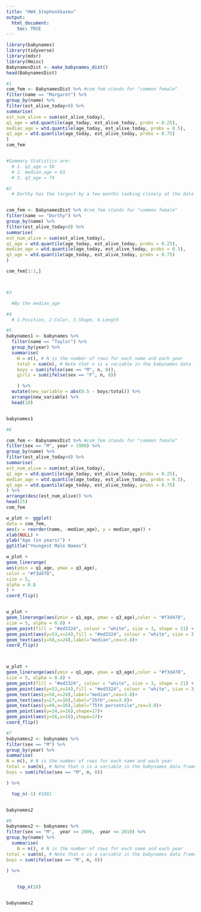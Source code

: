 ```yaml
---
title: "HW4_StephenSkasko"
output: 
  html_document:
    toc: TRUE
---
```


```r
library(babynames)
library(tidyverse)
library(mdsr)
library(Hmisc)
BabynamesDist <- make_babynames_dist()
head(BabynamesDist)
```


```r

#1 
com_fem <- BabynamesDist %>% #com_fem stands for "common female"
filter(name == "Margaret") %>%
group_by(name) %>%
filter(est_alive_today>0) %>%
summarise(
est_num_alive = sum(est_alive_today),
q1_age = wtd.quantile(age_today, est_alive_today, probs = 0.25),
median_age = wtd.quantile(age_today, est_alive_today, probs = 0.5),
q3_age = wtd.quantile(age_today, est_alive_today, probs = 0.75)
)
com_fem


#Summary Statistics are:
  # 1. q1_age = 50 
  # 2. median_age = 63 
  # 3. q3_age = 74
```
```r
#2
  # Dorthy has the largest by a few months looking closely at the data 


com_fem <- BabynamesDist %>% #com_fem stands for "common female"
filter(name == "Dorthy") %>%
group_by(name) %>%
filter(est_alive_today>0) %>%
summarise(
est_num_alive = sum(est_alive_today),
q1_age = wtd.quantile(age_today, est_alive_today, probs = 0.25),
median_age = wtd.quantile(age_today, est_alive_today, probs = 0.5),
q3_age = wtd.quantile(age_today, est_alive_today, probs = 0.75)
)

com_fem[1:1,]




```
```r
#3

  #By the median_age
```

```r
#4 
  # 1.Position, 2.Color, 3.Shape, 4.Length
```

```r
#5
babynames1 <- babynames %>%
  filter(name == "Taylor") %>%
  group_by(year) %>%
  summarise(
    N = n(), # N is the number of rows for each name and each year
    total = sum(n), # Note that n is a variable in the babynames data frame
    boys = sum(ifelse(sex == "M", n, 0)),
    girls = sum(ifelse(sex == "F", n, 0))

    ) %>%
  mutate(new_variable = abs(0.5 - boys/total)) %>%
  arrange(new_variable) %>%
  head(10)


babynames1
```


```r
#6 

com_fem <- BabynamesDist %>% #com_fem stands for "common female"
filter(sex == "M", year > 1900) %>%
group_by(name) %>%
filter(est_alive_today>0) %>%
summarise(
est_num_alive = sum(est_alive_today),
q1_age = wtd.quantile(age_today, est_alive_today, probs = 0.25),
median_age = wtd.quantile(age_today, est_alive_today, probs = 0.5),
q3_age = wtd.quantile(age_today, est_alive_today, probs = 0.75)
) %>%
arrange(desc(est_num_alive)) %>%
head(25)
com_fem

w_plot <- ggplot(
data = com_fem,
aes(x = reorder(name, -median_age), y = median_age)) +
xlab(NULL) +
ylab("Age (in years)") +
ggtitle("Youngest Male Names")

w_plot +
geom_linerange(
aes(ymin = q1_age, ymax = q3_age),
color = "#f3d478",
size = 5,
alpha = 0.8
) +
coord_flip()


w_plot +
geom_linerange(aes(ymin = q1_age, ymax = q3_age),color = "#f3d478",
size = 5, alpha = 0.8) +
geom_point(fill = "#ed3324", colour = "white", size = 3, shape = 21) +
geom_point(aes(y=53,x=24),fill = "#ed3324", colour = "white", size = 3, shape = 21) +
geom_text(aes(y=58,x=24),label="median",cex=3.8)+
coord_flip()



w_plot +
geom_linerange(aes(ymin = q1_age, ymax = q3_age),color = "#f3d478",
size = 5, alpha = 0.8) +
geom_point(fill = "#ed3324", colour = "white", size = 3, shape = 21) +
geom_point(aes(y=53,x=24),fill = "#ed3324", colour = "white", size = 3, shape = 21) +
geom_text(aes(y=58,x=24),label="median",cex=3.8)+
geom_text(aes(y=27,x=16),label="25th",cex=3.8)+
geom_text(aes(y=49,x=16),label="75th percentile",cex=3.8)+
geom_point(aes(y=24,x=16),shape=17)+
geom_point(aes(y=56,x=16),shape=17)+
coord_flip()

```

```r
#7
babynames2 <- babynames %>%
filter(sex == "M") %>%
group_by(year) %>%
summarise(
N = n(), # N is the number of rows for each name and each year
total = sum(n), # Note that n is a variable in the babynames data frame
boys = sum(ifelse(sex == "M", n, 0))

) %>%

  top_n(-1) #1881


babynames2

```

```r
#8
babynames2 <- babynames %>%
filter(sex == "M",  year >= 2000,  year <= 2010) %>%
group_by(name) %>%
  summarise(
    N = n(), # N is the number of rows for each name and each year
total = sum(n), # Note that n is a variable in the babynames data frame
boys = sum(ifelse(sex == "M", n, 0))

) %>%
    

    top_n(10) 


babynames2


```

